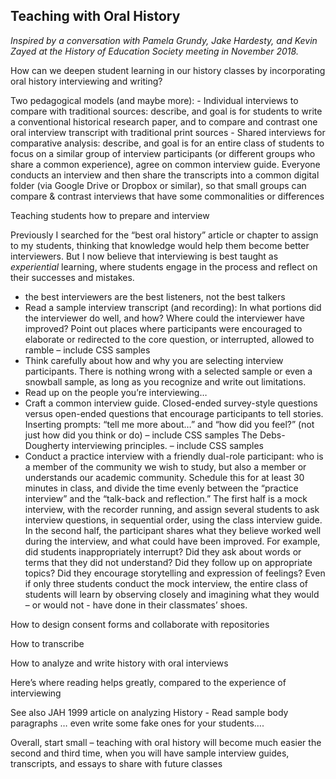 ## Teaching with Oral History {-}

*Inspired by a conversation with Pamela Grundy, Jake Hardesty, and Kevin Zayed at the History of Education Society meeting in November 2018.*

How can we deepen student learning in our history classes by incorporating oral history interviewing and writing?

Two pedagogical models (and maybe more):
- Individual interviews to compare with traditional sources: describe, and goal is for students to write a conventional historical research paper, and to compare and contrast one oral interview transcript with traditional print sources
- Shared interviews for comparative analysis: describe, and goal is for an entire class of students to focus on a similar group of interview participants (or different groups who share a common experience), agree on common interview guide. Everyone conducts an interview and then share the transcripts into a common digital folder (via Google Drive or Dropbox or similar), so that small groups can compare & contrast interviews that have some commonalities or differences

Teaching students how to prepare and interview

Previously I searched for the "best oral history" article or chapter to assign to my students, thinking that knowledge would help them become better interviewers. But I now believe that interviewing is best taught as *experiential* learning, where students engage in the process and reflect on their successes and mistakes.

- the best interviewers are the best listeners, not the best talkers
- Read a sample interview transcript (and recording): In what portions did the interviewer do well, and how? Where could the interviewer have improved? Point out places where participants were encouraged to elaborate or redirected to the core question, or interrupted, allowed to ramble -- include CSS samples
- Think carefully about how and why you are selecting interview participants. There is nothing wrong with a selected sample or even a snowball sample, as long as you recognize and write out limitations.
- Read up on the people you're interviewing...
- Craft a common interview guide. Closed-ended survey-style questions versus open-ended questions that encourage participants to tell stories. Inserting prompts: "tell me more about..." and "how did you feel?" (not just how did you think or do) -- include CSS samples
The Debs-Dougherty interviewing principles. -- include CSS samples
- Conduct a practice interview with a friendly dual-role participant: who is a member of the community we wish to study, but also a member or understands our academic community. Schedule this for at least 30 minutes in class, and divide the time evenly between the "practice interview" and the "talk-back and reflection." The first half is a mock interview, with the recorder running, and assign several students to ask interview questions, in sequential order, using the class interview guide. In the second half, the participant shares what they believe worked well during the interview, and what could have been improved. For example, did students inappropriately interrupt? Did they ask about words or terms that they did not understand? Did they follow up on appropriate topics? Did they encourage storytelling and expression of feelings? Even if only three students conduct the mock interview, the entire class of students will learn by observing closely and imagining what they would -- or would not - have done in their classmates' shoes.

How to design consent forms and collaborate with repositories

How to transcribe

How to analyze and write history with oral interviews

Here's where reading helps greatly, compared to the experience of interviewing


See also JAH 1999 article on analyzing History
- Read sample body paragraphs ... even write some fake ones for your students....

Overall, start small -- teaching with oral history will become much easier the second and third time, when you will have sample interview guides, transcripts, and essays to share with future classes
